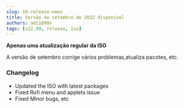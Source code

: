 ```yaml
---
slug: 10-release-news
title: Versão de setembro de 2022 disponível
authors: adi1090x
tags: [v22.09, release, iso]
---
```


**Apenas uma atualização regular da ISO**

A versão de setembro corrige vários problemas,atualiza pacotes, etc.

<!--truncate-->

### Changelog

- Updated the ISO with latest packages
- Fixed Rofi menu and applets issue
- Fixed Minor bugs, etc
